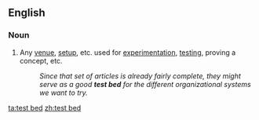 ==English==

===Noun===
{{en-noun|head=[[test]] [[bed]]}}
# {{context|idiomatic}} Any [[venue]], [[setup]], etc. used for [[experimentation]], [[testing]], proving a concept, etc.
#: ''Since that set of articles is already fairly complete, they might serve as a good '''test bed''' for the different organizational systems we want to try.''

[[ta:test bed]]
[[zh:test bed]]